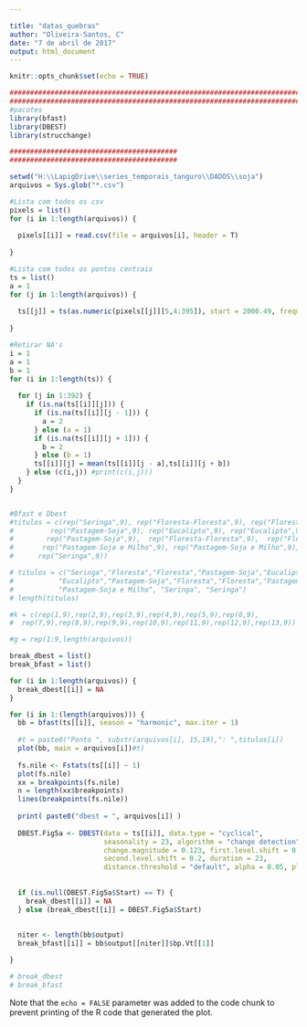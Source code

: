 ---

title: "datas_quebras"
author: "Oliveira-Santos, C"
date: "7 de abril de 2017"
output: html_document
---

```{r setup, include=FALSE}
knitr::opts_chunk$set(echo = TRUE)
```

```{r pressure, echo=FALSE, fig.align='center', fig.width=15, fig.height=7, message=FALSE, warning=FALSE}
#################################################################################
#################################################################################
#pacotes
library(bfast)
library(DBEST)
library(strucchange)

#########################################
#########################################

setwd("H:\\LapigDrive\\series_temporais_tanguro\\DADOS\\soja")
arquivos = Sys.glob("*.csv")

#Lista com todos os csv
pixels = list()
for (i in 1:length(arquivos)) {
  
  pixels[[i]] = read.csv(file = arquivos[i], header = T)
  
} 

#Lista com todos os pontos centrais
ts = list()
a = 1
for (j in 1:length(arquivos)) {
  
  ts[[j]] = ts(as.numeric(pixels[[j]][5,4:395]), start = 2000.49, frequency = 23)
  
} 

#Retirar NA's
i = 1
a = 1
b = 1
for (i in 1:length(ts)) {
  
  for (j in 1:392) {
    if (is.na(ts[[i]][j])) {
      if (is.na(ts[[i]][j - 1])) {
        a = 2
      } else (a = 1)
      if (is.na(ts[[i]][j + 1])) {
        b = 2
      } else (b = 1)
      ts[[i]][j] = mean(ts[[i]][j - a],ts[[i]][j + b])
    } else (c(i,j)) #print(c(i,j)))
  } 
} 


#Bfast e Dbest
#titulos = c(rep("Seringa",9), rep("Floresta-Floresta",9), rep("Floresta-Floresta",9), 
#         rep("Pastagem-Soja",9), rep("Eucalipto",9), rep("Eucalipto",9), 
#        rep("Pastagem-Soja",9),  rep("Floresta-Floresta",9),  rep("Floresta-Floresta",9), 
#       rep("Pastagem-Soja e Milho",9), rep("Pastagem-Soja e Milho",9), rep("Seringa",9),
#      rep("Seringa",9))

# titulos = c("Seringa","Floresta","Floresta","Pastagem-Soja","Eucalipto",
#           "Eucalipto","Pastagem-Soja","Floresta","Floresta","Pastagem-Soja e Milho",
#           "Pastagem-Soja e Milho", "Seringa", "Seringa")
# length(titulos)

#k = c(rep(1,9),rep(2,9),rep(3,9),rep(4,9),rep(5,9),rep(6,9),
#  rep(7,9),rep(8,9),rep(9,9),rep(10,9),rep(11,9),rep(12,9),rep(13,9))

#g = rep(1:9,length(arquivos))

break_dbest = list()
break_bfast = list()

for (i in 1:length(arquivos)) {
  break_dbest[[i]] = NA
} 

for (i in 1:(length(arquivos))) {
  bb = bfast(ts[[i]], season = "harmonic", max.iter = 1)
  
  #t = paste0("Ponto ", substr(arquivos[i], 15,19),": ",titulos[i])
  plot(bb, main = arquivos[i])#t)
  
  fs.nile <- Fstats(ts[[i]] ~ 1)
  plot(fs.nile)
  xx = breakpoints(fs.nile)
  n = length(xx$breakpoints)
  lines(breakpoints(fs.nile))
  
  print( paste0("dbest = ", arquivos[i]) )
  
  DBEST.Fig5a <- DBEST(data = ts[[i]], data.type = "cyclical", 
                       seasonality = 23, algorithm = "change detection", 
                       change.magnitude = 0.123, first.level.shift = 0.1, 
                       second.level.shift = 0.2, duration = 23, 
                       distance.threshold = "default", alpha = 0.05, plot = "on")
  
  
  if (is.null(DBEST.Fig5a$Start) == T) {
    break_dbest[[i]] = NA
  } else (break_dbest[[i]] = DBEST.Fig5a$Start)
  
  
  niter <- length(bb$output)
  break_bfast[[i]] = bb$output[[niter]]$bp.Vt[[1]]

} 

# break_dbest
# break_bfast
```

Note that the `echo = FALSE` parameter was added to the code chunk to prevent printing of the R code that generated the plot.

